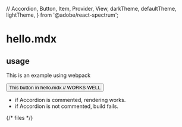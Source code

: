   // Accordion,
  Button,
  Item,
  Provider,
  View,
  darkTheme,
  defaultTheme,
  lightTheme,
} from '@adobe/react-spectrum';

# hello.mdx

## usage

This is an example using webpack

<Button variant='cta'> This button in hello.mdx // WORKS WELL</Button>

- if Accordion is commented, rendering works.
- if Accordion is not commented, build fails.

{/* <Accordion>
  <Item key='files' title='This Accordion in hello.mdx'>
    files
  </Item>
</Accordion> */}
